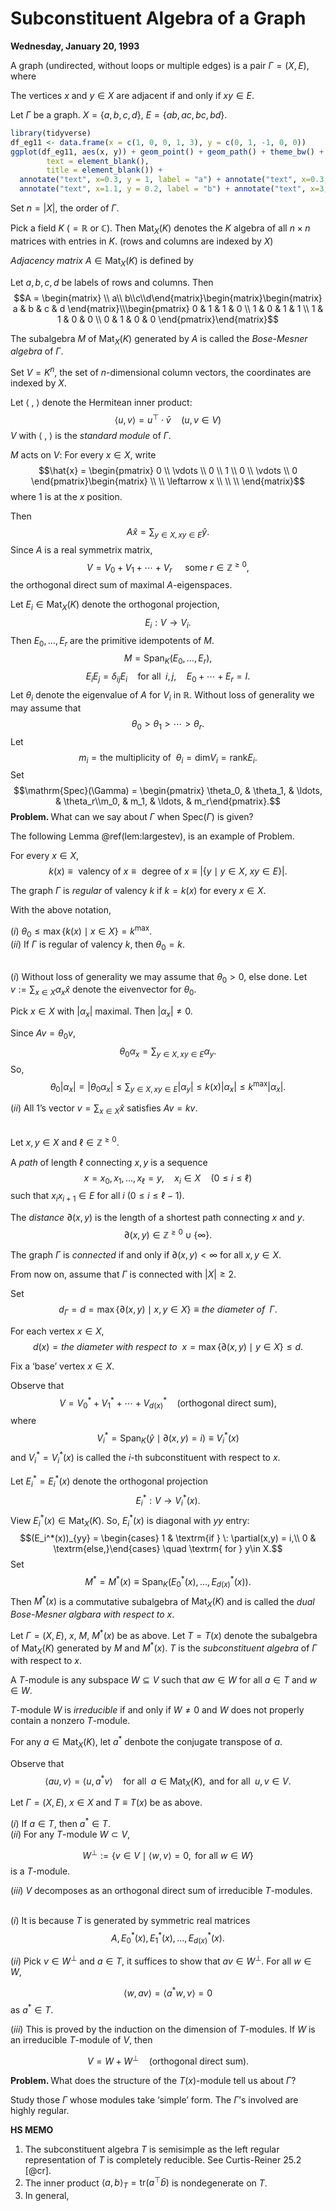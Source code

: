 # Subconstituent Algebra of a Graph {#lec1}
**Wednesday, January 20, 1993**

A graph \index{graph} (undirected, without loops or multiple edges) is a pair $\Gamma = (X, E)$, where 

\begin{eqnarray*}
X &=& \textrm{finite set (of vertices)}\\
E &=& \textrm{set of (distinct) 2-element subsets of }X \textrm{ (= edges of ) }\Gamma.
\end{eqnarray*}

The vertices $x$ and $y\in X$ are adjacent if and only if $xy\in E$.

:::{.example #four-vertex-graph}
Let $\Gamma$ be a graph. $X = \{a, b, c, d\}$, $E = \{ab, ac, bc, bd\}$.

```r
library(tidyverse)
df_eg11 <- data.frame(x = c(1, 0, 0, 1, 3), y = c(0, 1, -1, 0, 0))
ggplot(df_eg11, aes(x, y)) + geom_point() + geom_path() + theme_bw() + theme(panel.border = element_blank(),line = element_blank(),
        text = element_blank(),
        title = element_blank()) +
  annotate("text", x=0.3, y = 1, label = "a") + annotate("text", x=0.3, y = -0.95, label = "c") +
  annotate("text", x=1.1, y = 0.2, label = "b") + annotate("text", x=3, y = 0.2, label = "d")
```
:::

Set $n = |X|$, the order of $\Gamma$.

Pick a field $K$ ($=\mathbb{R}$ or $\mathbb{C}$). Then $\mathrm{Mat}_X(K)$ denotes the $K$ algebra of all $n\times n$ matrices with entries in $K$. (rows and columns are indexed by $X$)

_Adjacency matrix_ $A\in \mathrm{Mat}_X(K)$ is defined by 
\begin{align}
A_{xy} & = \left\{\begin{array}{cl} 1 & \textrm{ if } \; xy\in E,\\
0 & \textrm{ else.} \end{array}\right.
\end{align}

:::{.example #adjacency-matrix}
Let $a, b, c, d$ be labels of rows and columns. Then 
$$A = \begin{matrix} \\ a\\ b\\c\\d\end{matrix}\begin{matrix}\begin{matrix} a & b & c & d \end{matrix}\\\begin{pmatrix} 0 & 1 & 1 & 0 \\ 1 & 0 & 1 & 1 \\
1 & 1 & 0 & 0 \\ 0 & 1 & 0 & 0 \end{pmatrix}\end{matrix}$$
:::

The subalgebra $M$ of $\mathrm{Mat}_X(K)$ generated by $A$ is called the _Bose-Mesner algebra_ of $\Gamma$.

Set $V = K^n$, the set of $n$-dimensional column vectors, the coordinates are indexed by $X$.

Let $\langle\; , \;\rangle$ denote the Hermitean inner product:
$$\langle u, v\rangle = u^\top\cdot \bar{v} \quad (u, v\in V)$$
$V$ with $\langle\; , \;\rangle$ is the _standard module_ of $\Gamma$.

$M$ acts on $V$: For every $x\in X$, write
$$\hat{x} = \begin{pmatrix} 0 \\ \vdots \\ 0 \\ 1 \\ 0 \\ \vdots \\ 0 \end{pmatrix}\begin{matrix}  \\  \\  \leftarrow x \\  \\  \\ \end{matrix}$$
where $1$ is at the $x$ position.

Then
$$A\hat{x} = \sum_{y\in X, xy\in E}\hat{y}.$$
Since $A$ is a real symmetrix matrix, 
$$V = V_0 + V_1 + \cdots + V_r \quad \textrm{ some } r\in \mathbb{Z}^{\geq0},$$
the orthogonal direct sum of maximal $A$-eigenspaces.

Let $E_i\in\mathrm{Mat}_X(K)$ denote the orthogonal projection, 
$$E_i: V \longrightarrow V_i.$$
Then $E_0, \ldots, E_r$ are the primitive idempotents of $M$.
$$M = \mathrm{Span}_K(E_0, \ldots, E_r),$$
$$E_iE_j = \delta_{ij}E_i \quad \textrm{for all }\; i, j, \quad E_0 + \cdots + E_r = I.$$
Let $\theta_i$ denote the eigenvalue of $A$ for $V_i$ in $\mathbb{R}$. Without loss of generality we may assume that 
$$\theta_0 > \theta_1 > \cdots > \theta_r.$$
Let 
$$m_i = \textrm{the multiplicity of }\: \theta_i = \mathrm{dim} V_i = \mathrm{rank} E_i.$$
Set
$$\mathrm{Spec}(\Gamma) = \begin{pmatrix} \theta_0, & \theta_1, & \ldots, & \theta_r\\m_0, & m_1, & \ldots, & m_r\end{pmatrix}.$$
**Problem. **
What can we say about $\Gamma$ when $\mathrm{Spec}(\Gamma)$ is given?

The following Lemma \@ref(lem:largestev), is an example of Problem.

For every $x\in X$, 
$$k(x) \equiv \textrm{ valency of }x \equiv \textrm{ degree of }x \equiv |\{y\mid y\in X, \: xy\in E\}|.$$

::: {.definition #regular}
The graph $\Gamma$ is _regular_\index{regular} of valency\index{valency} $k$ if $k = k(x)$ for every $x\in X$.
:::

|
:::{.lemma #largestev}
With the above notation,

| $(i)$ $\theta_0\leq \max\{k(x) \mid x\in X\} = k^{\max}$.  
| $(ii)$ If $\Gamma$ is regular of valency $k$, then $\theta_0 = k$.
:::

|
|
:::{.proof}  
 $(i)$ Without loss of generality we may assume that $\theta_0>0$, else done. Let $v:=\sum_{x\in X}\alpha_x\hat{x}$ denote the eivenvector for $\theta_0$.

Pick $x\in X$ with $|\alpha_x|$ maximal. Then $|\alpha_x|\neq 0$. 

Since $Av = \theta_0v$,
$$\theta_0\alpha_x = \sum_{y\in X, xy\in E}\alpha_y.$$
So,
$$\theta_0 |\alpha_x| = |\theta_0\alpha_x| \leq \sum_{y\in X, xy\in E}|\alpha_y| \leq k(x)|\alpha_x| \leq k^{\max}|\alpha_x|.$$

| $(ii)$ All 1's vector $v = \sum_{x\in X}\hat{x}$ satisfies $Av = kv$.
:::

|
|
<!-- **Subconstituent Algebra** -->

Let $x, y\in X$ and $\ell \in \mathbb{Z}^{\geq 0}$.

::: {.definition #path}
A _path_\index{path} of length $\ell$ connecting $x, y$ is a sequence 
$$x = x_0, x_1, \ldots, x_{\ell} = y, \quad x_i\in X \quad (0\leq i\leq \ell)$$
such that $x_ix_{i+1}\in E$ for all $i$ $(0\leq i \leq \ell-1)$.
:::

|
::: {.definition #distance}
The _distance_\index{distance} $\partial(x,y)$ is the length of a shortest path connecting $x$ and $y$.
$$\partial(x,y) \in \mathbb{Z}^{\geq 0} \cup \{\infty\}.$$
:::

|
::: {.definition #connected}
The graph $\Gamma$ is _connected_\index{connected} if and only if $\partial(x,y) < \infty$ for all $x, y\in X$.

From now on, assume that $\Gamma$ is connected with $|X|\geq 2$.

Set \index{diameter of $\Gamma$}
$$d_\Gamma = d = \max\{\partial(x,y)\mid x, y\in X\} \equiv \textit{the diameter of }\;\Gamma.$$
:::

|

::: {.definition #diameter}
For each vertex $x\in X$, \index{diameter wrt $x$}
$$d(x) = \textit{the diameter with respect to }\: x = \max\{\partial(x,y)\mid y\in X\} \leq d.$$
:::

Fix a 'base' vertex $x\in X$.

Observe that
$$V = V_0^* + V_1^* + \cdots + V_{d(x)}^* \quad \textrm{(orthogonal direct sum)},$$
where
$$V_i^* = \mathrm{Span}_K(\hat{y}\mid \partial(x,y) = i) \equiv V_i^*(x)$$
and $V_i^* = V_i^*(x)$ is called the $i$-th subconstituent with respect to $x$.

Let $E_i^* = E_i^*(x)$ denote the orthogonal projection 
$$E_i^*: V \longrightarrow V_i^*(x).$$
View $E_i^*(x) \in \mathrm{Mat}_X(K)$. So, $E_i^*(x)$ is diagonal with $yy$ entry:
$$(E_i^*(x))_{yy} = \begin{cases} 1 & \textrm{if } \: \partial(x,y) = i,\\ 0 & \textrm{else,}\end{cases} \quad \textrm{ for } y\in X.$$
Set 
$$M^* = M^*(x) \equiv \textrm{Span}_K(E_0^*(x), \ldots, E_{d(x)}^*(x)).$$
Then $M^*(x)$ is a commutative subalgebra of $\mathrm{Mat}_X(K)$ and is called the _dual Bose-Mesner algbara with respect to $x$_.

::: {.definition #t-algebra name="Subconstituent Algebra"}
Let $\Gamma = (X, E)$, $x$, $M$, $M^*(x)$ be as above. Let $T = T(x)$ denote the subalgebra of $\mathrm{Mat}_X(K)$ generated by $M$ and $M^*(x)$. $T$ is the _subconstituent algebra_\index{subconstituent algebra} of $\Gamma$ with respect to $x$.
:::


::: {.definition #module}
A $T$-module \index{module} is any subspace $W\subseteq V$ such that $aw\in W$ for all $a\in T$ and $w\in W$.

$T$-module $W$ is _irreducible_ \index{irreducible} if and only if $W\neq 0$ and $W$ does not properly contain a nonzero $T$-module.
:::

For any $a\in \mathrm{Mat}_X(K)$, let $a^*$ denbote the conjugate transpose of $a$.

Observe that 
$$\langle au, v\rangle = \langle u, a^*v\rangle \quad \textrm{for all }\; a\in \mathrm{Mat}_X(K), \textrm{ and for all } \; u,v\in V.$$

:::{.lemma #complete-reducibility}
Let $\Gamma = (X,E)$, $x\in X$ and $T \equiv T(x)$ be as above.

| $(i)$ If $a\in T$, then $a^*\in T$.

| $(ii)$ For any $T$-module $W\subset V$, 
$$W^\bot := \{v\in V\mid \langle w, v\rangle = 0, \textrm{ for all }w\in W\}$$
is a $T$-module.

| $(iii)$ $V$ decomposes as an orthogonal direct sum of irreducible $T$-modules.
:::
  
|
|
:::{.proof}
$(i)$ It is because $T$ is generated by symmetric real matrices
$$A, E^*_0(x), E^*_1(x), \ldots, E^*_{d(x)}(x).$$

| $(ii)$ Pick $v\in W^\bot$ and $a\in T$, it suffices to show that $av\in W^\bot$. For all  $w\in W$,
$$\langle w, av\rangle = \langle a^*w, v\rangle = 0$$
as $a^*\in T$.

| $(iii)$ This is proved by the induction on the dimension of $T$-modules. If $W$ is an irreducible $T$-module of $V$, then 
$$V = W + W^\bot \quad \textrm{(orthogonal direct sum)}.$$
:::

**Problem. **
What does the structure of the $T(x)$-module tell us about $\Gamma$?

Study those $\Gamma$ whose modules take 'simple' form. The $\Gamma$'s involved are highly regular. 


:::{.hs #first-memo}
**HS MEMO**

1. The subconstituent algebra $T$ is semisimple as the left regular representation of $T$ is completely reducible. See Curtis-Reiner 25.2 [@cr]. 
2. The inner product $\langle a, b\rangle_T = \mathrm{tr}(a^\top\bar{b})$ is nondegenerate on $T$.
3. In general,
\begin{align*}
T\textrm{: Semisimple and Artinian} & \Leftrightarrow T\textrm{: Artinian with } J(T) = 0 \\
& \Leftarrow T\textrm{: Artinian with nonzero nilpotent element} \\
& \Leftarrow T \subset \mathrm{Mat}_X(K) \textrm{ such that for all } a\in T \textrm{ is normal.}
\end{align*}
:::
